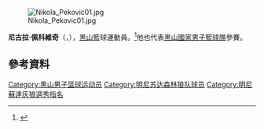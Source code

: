 {{noteTA
|G1=NBA
}}

[[File:Nikola_Pekovic01.jpg|thumb]]

'''尼古拉·佩科維奇'''（{{lang-sr|Nikola Peković}}，{{bd|1986年|1月3日}}），[[黑山|黑山]]籃球運動員。<ref>{{cite news | url=http://www.nba.com/timberwolves/news/timberwolves-reach-agreement-principle-restricted-free-agent-center-nikola-pekovic | title=Timberwolves Reach Agreement in Principle with Restricted Free-Agent Center Nikola Pekovic | work=NBA.com | date=August 14, 2013 | accessdate=August 14, 2013 | archive-date=2015-02-02 | archive-url=https://web.archive.org/web/20150202051508/http://www.nba.com/timberwolves/news/timberwolves-reach-agreement-principle-restricted-free-agent-center-nikola-pekovic | dead-url=no }}</ref>他也代表[[黑山國家男子籃球隊|黑山國家男子籃球隊]]參賽。

== 參考資料 == 
{{reflist}}

{{2008 NBA Draft}}

{{Authority control}}
{{DEFAULTSORT:Peković, Nikola}}
[[Category:黑山男子篮球运动员|Category:黑山男子篮球运动员]]
[[Category:明尼苏达森林狼队球员|Category:明尼苏达森林狼队球员]]
[[Category:明尼蘇達灰狼選秀指名|Category:明尼蘇達灰狼選秀指名]]
{{basketball-bio-stub}}